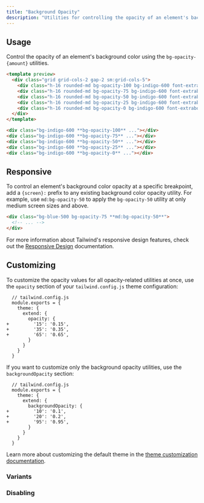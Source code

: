 ```yaml
---
title: "Background Opacity"
description: "Utilities for controlling the opacity of an element's background color."
---
```




## Usage

Control the opacity of an element's background color using the `bg-opacity-{amount}` utilities.

```html indigo
<template preview>
  <div class="grid grid-cols-2 gap-2 sm:grid-cols-5">
    <div class="h-16 rounded-md bg-opacity-100 bg-indigo-600 font-extrabold text-white flex justify-center items-center">100%</div>
    <div class="h-16 rounded-md bg-opacity-75 bg-indigo-600 font-extrabold text-white flex justify-center items-center">75%</div>
    <div class="h-16 rounded-md bg-opacity-50 bg-indigo-600 font-extrabold text-white flex justify-center items-center">50%</div>
    <div class="h-16 rounded-md bg-opacity-25 bg-indigo-600 font-extrabold text-white flex justify-center items-center">25%</div>
    <div class="h-16 rounded-md bg-opacity-0 bg-indigo-600 font-extrabold text-white flex justify-center items-center">0%</div>
  </div>
</template>

<div class="bg-indigo-600 **bg-opacity-100** ..."></div>
<div class="bg-indigo-600 **bg-opacity-75** ..."></div>
<div class="bg-indigo-600 **bg-opacity-50** ..."></div>
<div class="bg-indigo-600 **bg-opacity-25** ..."></div>
<div class="bg-indigo-600 **bg-opacity-0** ..."></div>
```

## Responsive

To control an element's background color opacity at a specific breakpoint, add a `{screen}:` prefix to any existing background color opacity utility. For example, use `md:bg-opacity-50` to apply the `bg-opacity-50` utility at only medium screen sizes and above.

```html
<div class="bg-blue-500 bg-opacity-75 **md:bg-opacity-50**">
  <!-- ... -->
</div>
```

For more information about Tailwind's responsive design features, check out the [Responsive Design](/docs/responsive-design) documentation.

## Customizing

To customize the opacity values for all opacity-related utilities at once, use the `opacity` section of your `tailwind.config.js` theme configuration:

```diff-js
  // tailwind.config.js
  module.exports = {
    theme: {
      extend: {
        opacity: {
+         '15': '0.15',
+         '35': '0.35',
+         '65': '0.65',
        }
      }
    }
  }
```

If you want to customize only the background opacity utilities, use the `backgroundOpacity` section:

```diff-js
  // tailwind.config.js
  module.exports = {
    theme: {
      extend: {
        backgroundOpacity: {
+         '10': '0.1',
+         '20': '0.2',
+         '95': '0.95',
        }
      }
    }
  }
```

Learn more about customizing the default theme in the [theme customization documentation](/docs/theme#customizing-the-default-theme).

### Variants

<Variants plugin="backgroundOpacity" />

### Disabling

<Disabling plugin="backgroundOpacity" />
